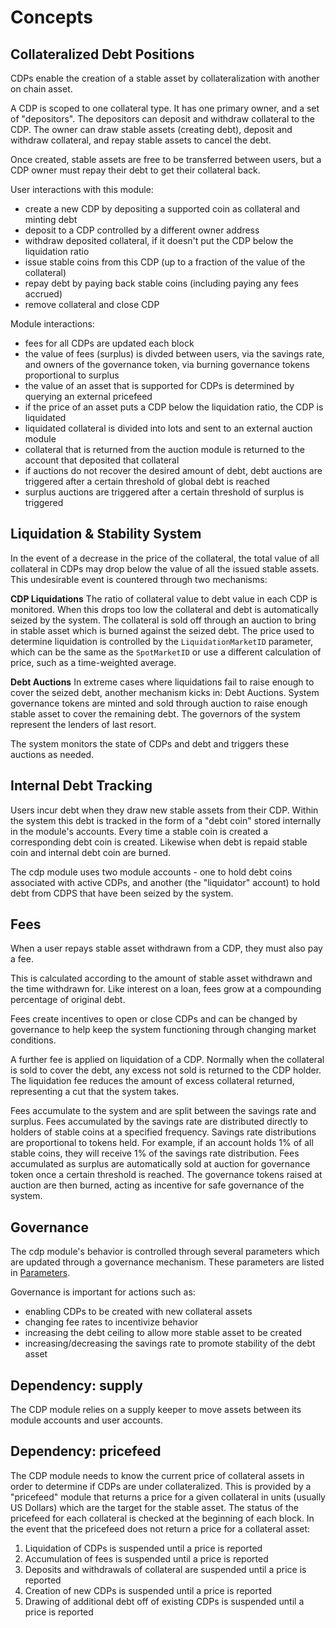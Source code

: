 
# Concepts

## Collateralized Debt Positions

CDPs enable the creation of a stable asset by collateralization with another on chain asset.

A CDP is scoped to one collateral type. It has one primary owner, and a set of "depositors". The depositors can deposit and withdraw collateral to the CDP. The owner can draw stable assets (creating debt), deposit and withdraw collateral, and repay stable assets to cancel the debt.

Once created, stable assets are free to be transferred between users, but a CDP owner must repay their debt to get their collateral back.

User interactions with this module:

- create a new CDP by depositing a supported coin as collateral and minting debt
- deposit to a CDP controlled by a different owner address
- withdraw deposited collateral, if it doesn't put the CDP below the liquidation ratio
- issue stable coins from this CDP (up to a fraction of the value of the collateral)
- repay debt by paying back stable coins (including paying any fees accrued)
- remove collateral and close CDP

Module interactions:

- fees for all CDPs are updated each block
- the value of fees (surplus) is divded between users, via the savings rate, and owners of the governance token, via burning governance tokens proportional to surplus
- the value of an asset that is supported for CDPs is determined by querying an external pricefeed
- if the price of an asset puts a CDP below the liquidation ratio, the CDP is liquidated
- liquidated collateral is divided into lots and sent to an external auction module
- collateral that is returned from the auction module is returned to the account that deposited that collateral
- if auctions do not recover the desired amount of debt, debt auctions are triggered after a certain threshold of global debt is reached
- surplus auctions are triggered after a certain threshold of surplus is triggered

## Liquidation & Stability System

In the event of a decrease in the price of the collateral, the total value of all collateral in CDPs may drop below the value of all the issued stable assets. This undesirable event is countered through two mechanisms:

**CDP Liquidations** The ratio of collateral value to debt value in each CDP is monitored. When this drops too low the collateral and debt is automatically seized by the system. The collateral is sold off through an auction to bring in stable asset which is burned against the seized debt. The price used to determine liquidation is controlled by the `LiquidationMarketID` parameter, which can be the same as the `SpotMarketID` or use a different calculation of price, such as a time-weighted average.

**Debt Auctions** In extreme cases where liquidations fail to raise enough to cover the seized debt, another mechanism kicks in: Debt Auctions. System governance tokens are minted and sold through auction to raise enough stable asset to cover the remaining debt. The governors of the system represent the lenders of last resort.

The system monitors the state of CDPs and debt and triggers these auctions as needed.

## Internal Debt Tracking

Users incur debt when they draw new stable assets from their CDP. Within the system this debt is tracked in the form of a "debt coin" stored internally in the module's accounts. Every time a stable coin is created a corresponding debt coin is created. Likewise when debt is repaid stable coin and internal debt coin are burned.

The cdp module uses two module accounts - one to hold debt coins associated with active CDPs, and another (the "liquidator" account) to hold debt from CDPS that have been seized by the system.

## Fees

When a user repays stable asset withdrawn from a CDP, they must also pay a fee.

This is calculated according to the amount of stable asset withdrawn and the time withdrawn for. Like interest on a loan, fees grow at a compounding percentage of original debt.

Fees create incentives to open or close CDPs and can be changed by governance to help keep the system functioning through changing market conditions.

A further fee is applied on liquidation of a CDP. Normally when the collateral is sold to cover the debt, any excess not sold is returned to the CDP holder. The liquidation fee reduces the amount of excess collateral returned, representing a cut that the system takes.

Fees accumulate to the system and are split between the savings rate and surplus. Fees accumulated by the savings rate are distributed directly to holders of stable coins at a specified frequency. Savings rate distributions are proportional to tokens held. For example, if an account holds 1% of all stable coins, they will receive 1% of the savings rate distribution. Fees accumulated as surplus are automatically sold at auction for governance token once a certain threshold is reached. The governance tokens raised at auction are then burned, acting as incentive for safe governance of the system.

## Governance

The cdp module's behavior is controlled through several parameters which are updated through a governance mechanism. These parameters are listed in [Parameters](04_params.md).

Governance is important for actions such as:

- enabling CDPs to be created with new collateral assets
- changing fee rates to incentivize behavior
- increasing the debt ceiling to allow more stable asset to be created
- increasing/decreasing the savings rate to promote stability of the debt asset

## Dependency: supply

The CDP module relies on a supply keeper to move assets between its module accounts and user accounts.

## Dependency: pricefeed

The CDP module needs to know the current price of collateral assets in order to determine if CDPs are under collateralized. This is provided by a "pricefeed" module that returns a price for a given collateral in units (usually US Dollars) which are the target for the stable asset. The status of the pricefeed for each collateral is checked at the beginning of each block. In the event that the pricefeed does not return a price for a collateral asset:

1. Liquidation of CDPs is suspended until a price is reported
2. Accumulation of fees is suspended until a price is reported
3. Deposits and withdrawals of collateral are suspended until a price is reported
4. Creation of new CDPs is suspended until a price is reported
5. Drawing of additional debt off of existing CDPs is suspended until a price is reported


>
